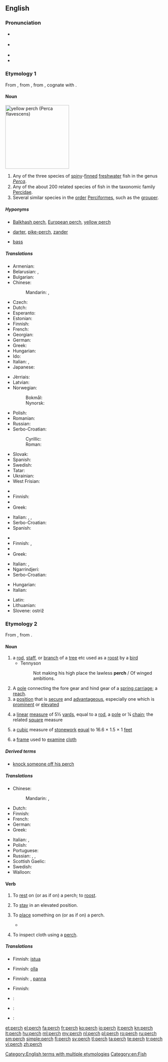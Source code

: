==English==

===Pronunciation===
* {{a|UK}} {{IPA|/pɜːtʃ/}}
* {{a|US}} {{IPA|/pɝtʃ/}}
* {{audio|en-us-perch.ogg|Audio (US)}}
* {{rhymes|ɜː(r)tʃ}}

===Etymology 1===
From {{etyl|fr|en}} {{term|perche|lang=fr}}, from {{etyl|la|en}} {{term|perca|lang=la}}, from {{etyl|grc|en}} {{term|πέρκη||perch|tr=perkē|lang=grc}}, cognate with {{term|περκνός||dark-spotted|tr=perknos|lang=grc}}.

====Noun====
[[Image:YellowPerch.jpg|right|thumb|200px|yellow perch (''Perca flavescens'')]]
{{en-noun|es|pl2=perch}}

# Any of the three species of [[spiny]]-[[fin|finned]] [[freshwater]] fish in the genus ''[[Perca]]''.
# Any of the about 200 related species of fish in the taxonomic family [[Percidae]].
# Several similar species in the [[order]] [[Perciformes]], such as the [[grouper]].

=====Hyponyms=====
* {{sense|fish in genus ''Perca''}} [[Balkhash perch]], [[European perch]], [[yellow perch]]
* {{sense|fish in family Percidae}} [[darter]], [[pike-perch]], [[zander]]
* {{sense|fish in order Perciformes}} [[bass]]

=====Translations=====
{{trans-top|fish of the genus ''Perca''}}
* Armenian: {{t|hy|պերկես|sc=Armn}}
* Belarusian: {{t-|be|акунь|m|tr=akúnʹ|sc=Cyrl}}, {{t-|be|вокунь|m|tr=vókunʹ|sc=Cyrl}}
* Bulgarian: {{t+|bg|костур|m|tr=kóstur}}
* Chinese:
*: Mandarin: {{t|cmn|鱸魚|sc=Hani}}, {{t|cmn|鲈鱼|tr=lúyú|sc=Hani}}
* Czech: {{t+|cs|okoun|m}}
* Dutch: {{t+|nl|baars|m}}
* Esperanto: {{t-|eo|perko}}
* Estonian: {{t+|et|ahven}}
* Finnish: {{t+|fi|ahven}}
* French: {{t+|fr|perche|f}}
* Georgian: {{t-|ka|ქორჭილა|tr=k'orčila|sc=Geor}}
* German: {{t+|de|Barsch|m}}
* Greek: {{t+|el|πέρκα|f|tr=pérka}}
* Hungarian: {{t+|hu|sügér}}
* Ido: {{t+|io|perko}}
* Italian: {{t-|it|pesce persico|m}},  {{t+|it|perca}}
* Japanese: {{t-|ja|ペルカ|tr=peruka|sc=Jpan}}
{{trans-mid}}
* Jèrriais: {{tø|roa-jer|pèrche|f}}
* Latvian: {{t+|lv|asaris|m}}
* Norwegian:
*: Bokmål: {{t+|no|abbor}}
*: Nynorsk: {{t-|nn|åbor}}
* Polish: {{t+|pl|okoń|m}}
* Romanian: {{t|ro|biban|m}}
* Russian: {{t+|ru|окунь|m|tr=ókunʹ}}
* Serbo-Croatian:
*: Cyrillic: {{t-|sh|гргеч|m}}
*: Roman: {{t-|sh|grgeč|m}}
* Slovak: {{t-|sk|okúň|m}}
* Spanish: {{t-|es|perca|f}}
* Swedish: {{t+|sv|abborre|c}}
* Tatar: {{t+|tt|алабуга|tr=alabuga|sc=Cyrl}}
* Ukrainian: {{t+|uk|окунь|m|tr=ókunʹ|sc=Cyrl}}
* West Frisian: {{t-|fy|bears|c}}
{{trans-bottom}}

{{trans-top|fish in the taxonomic family ''Percidae''}}
* {{trreq|hy}}
* Finnish: {{t+|fi|ahven}}
* {{trreq|ka}}
* Greek: {{t+|el|πέρκα|f|tr=pérka}}
{{trans-mid}}
* Italian: {{t-|it|luccioperca}},  {{t+|it|sandra}},  {{t+|it|luccio}}
* Serbo-Croatian: {{t-|sh|grgeči|m-p}}
* Spanish: {{t-|es|perca|f}}
{{trans-bottom}}

{{trans-top|fish in the taxonomic order ''Perciformes''}}
* {{trreq|hy}}
* Finnish: {{t-|fi|ahvenkala}}, {{t+|fi|ahven}}
* {{trreq|ka}}
* Greek: {{t+|el|πέρκα|f|tr=pérka}}
{{trans-mid}}
* Italian: {{t-|it|spigola}},  {{t+|it|branzino}}
* Ngarrindjeri: {{tø|nay|pillulkie}}
* Serbo-Croatian: {{t-|sh|grgečke|f-p}}
{{trans-bottom}}

{{checktrans-top}}
* Hungarian: {{t+|hu|sügér}}
* Italian: {{t-|it|pesce persico}}
{{trans-mid}}
* Latin: {{t-|la|perca}}
* Lithuanian: {{t-|lt|ešerys|m}}
* Slovene: ostriž {{m}}
{{trans-bottom}}

===Etymology 2===
From {{etyl|fr|en}} {{term|perche|lang=fr}}, from {{etyl|la|en}} {{term|pertica||staff”, “long pole”, “measuring rod|lang=la}}.

====Noun====
{{en-noun|es|pl2=perch}}

# a [[rod]], [[staff]], or [[branch]] of a [[tree]] etc used as a [[roost]] by a [[bird]]
#* Tennyson
#*: Not making his high place the lawless '''perch''' / Of winged ambitions.
# A [[pole]] connecting the fore gear and hind gear of a [[spring carriage]]; a [[reach]].
# a [[position]] that is [[secure]] and [[advantageous]], especially one which is [[prominent]] or [[elevated]]
# {{context|dated|lang=en}} a [[linear]] [[measure]] of 5½ [[yard]]s, equal to a [[rod]], a [[pole]] or ¼ [[chain]]; the related [[square]] measure
# a [[cubic]] measure of [[stonework]] [[equal]] to 16.6 × 1.5 × 1 [[feet]]
# {{context|textiles|lang=en}} a [[frame]] used to [[examine]] [[cloth]]

=====Derived terms=====
* [[knock someone off his perch]]

=====Translations=====
{{trans-top|rod used by bird}}
* Chinese:
*: Mandarin: {{t|cmn|棲息|sc=Hani}}, {{t|cmn|栖息|tr=qīxī|sc=Hani}}
* Dutch: {{t+|nl|stok|m}}
* Finnish: {{t+|fi|orsi}}
* French: {{t+|fr|perchoir|m}}
* German: {{t-|de|Hühnerstange|f}}
* Greek: {{t+|el|κούρνια|f|tr=koúrnia}}
{{trans-mid}}
* Italian: {{t+|it|pertica|f}},  {{t-|it|trespolo|m}}
* Polish: {{t+|pl|grzęda|f}}
* Portuguese: {{t+|pt|poleiro}}
* Russian: {{t+|ru|насест|m|sc=Cyrl|alt=насе́ст|tr=nasést}}, {{t+|ru|жердь|f|tr=žerdʹ|sc=Cyrl}}, {{t+|ru|жёрдочка|f|tr=žórdočka|sc=Cyrl}}
* Scottish Gaelic: {{t-|gd|spiris|f}}
* Swedish: {{t-|sv|sittpinne|c}}
* Walloon: {{t+|wa|djok|m}}
{{trans-bottom}}

====Verb====
{{en-verb|perch|es}}

# {{context|intransitive|lang=en}} To [[rest]] on (or as if on) a perch; to [[roost]].
# {{context|intransitive|lang=en}} To [[stay]] in an elevated position.
# {{context|transitive|lang=en}} To [[place]] something on (or as if on) a perch.
#*{{quote-news
|year=2012
|date=September 7
|author=Dominic Fifield
|title=England start World Cup campaign with five-goal romp against Moldova
|work=The Guardian
|url=http://www.guardian.co.uk/football/2012/sep/07/moldova-england-match-report
|page=
|passage=The most obvious beneficiary of the visitors' superiority was Frank Lampard. By the end of the night he was '''perched''' 13th in the list of England's most prolific goalscorers, having leapfrogged Sir Geoff Hurst to score his 24th and 25th international goals. No other player has managed more than the Chelsea midfielder's 11 in World Cup qualification ties, with this a display to roll back the years. }}
# {{context|transitive|intransitive|textiles|lang=en}} To inspect cloth using a [[perch#Noun|perch]].

=====Translations=====
{{trans-top|to rest on a perch}}
* Finnish: [[istua#Finnish|istua]] {{t+|fi|orsi|alt=orrella}}
{{trans-mid}}
{{trans-bottom}}

{{trans-top|to stay in an elevated position}}
* Finnish: [[olla#Finnish|olla]] {{t+|fi|korkea|alt=korkealla}}
{{trans-mid}}
{{trans-bottom}}

{{trans-top|to place something on a perch}}
* Finnish: {{t+|fi|ripustaa}}, [[panna#Finnish|panna]] {{t+|fi|orsi|alt=orrelle}}
{{trans-mid}}
{{trans-bottom}}

{{trans-top|to inspect cloth using a perch}}
* Finnish: {{t+|fi|tarkastaa}}
{{trans-mid}}
{{trans-bottom}}

{{checktrans-top}}
* {{ttbc|el}}: {{t+|el|κουρνιάζω|tr=kourniázo}}
{{trans-mid}}
* {{ttbc|it}}: {{t+|it|appollaiarsi}}
* {{ttbc|roa-jer}}: {{tø|roa-jer|jutchi}}
{{trans-bottom}}

[[Category:English terms with multiple etymologies]]
[[Category:en:Fish]]

[[et:perch]]
[[el:perch]]
[[fa:perch]]
[[fr:perch]]
[[ko:perch]]
[[io:perch]]
[[it:perch]]
[[kn:perch]]
[[lt:perch]]
[[hu:perch]]
[[ml:perch]]
[[my:perch]]
[[nl:perch]]
[[pl:perch]]
[[ro:perch]]
[[ru:perch]]
[[sm:perch]]
[[simple:perch]]
[[fi:perch]]
[[sv:perch]]
[[tl:perch]]
[[ta:perch]]
[[te:perch]]
[[tr:perch]]
[[vi:perch]]
[[zh:perch]]